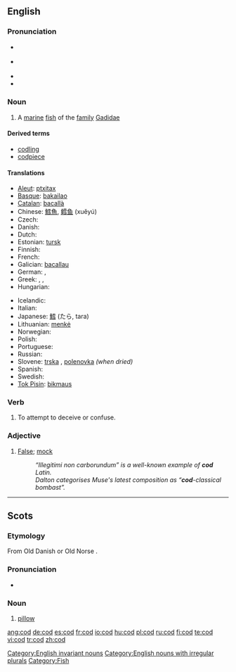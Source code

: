 {{see|COD}}
==English==
{{wikipedia}}

===Pronunciation===
*{{a|RP}} {{IPA|/kɒd/}}
*{{a|US}} {{IPA|/kɑːd/}}
*{{audio|en-us-cod.ogg|Audio (US)}}
*{{rhymes|ɒd}}

===Noun===
{{en-noun|cod}}

# A [[marine]] [[fish]] of the [[family]] [[Gadidae]]

====Derived terms====
*[[codling]]
*[[codpiece]]

====Translations====
{{trans-top|marine fish of the family Gadidae}}
*[[Aleut]]: [[ptxitax]]
*[[Basque]]: [[bakailao]]
*[[Catalan]]: [[bacallà]] {{m}}
*Chinese: [[鱈魚]], [[鳕]][[鱼]] (xuěyú)
* Czech: {{t-|cs|treska|f}}
* Danish: {{t-|da|torsk|m}}
* Dutch: {{t+|nl|kabeljauw|m}}
*Estonian: [[tursk]]
* Finnish: {{t+|fi|turska|m}}
* French: {{t+|fr|morue|m}}
* Galician: [[bacallau]] {{m}}
* German: {{t+|de|Kabeljau|m}}, {{t+|de|Dorsch|m}}
* Greek: {{t-|el|βακαλάος|m|tr=vakalaos|sc=Grek}}, {{t-|el|μπακαλιάρος|m|tr=bakaliaros|sc=Grek}}, {{t-|el|γάδος|m|tr=gados|sc=Grek}}
* Hungarian: {{t-|hu|tőkehal}}
{{trans-mid}}
* Icelandic: {{t+|is|þorskur|m}}
* Italian: {{t+|it|merluzzo|m}}
*Japanese: [[鱈]] (たら, tara)
*Lithuanian: [[menkė]] {{f}}
* Norwegian: {{t-|no|torsk|m}}
* Polish: {{t-|pl|dorsz|m}}
* Portuguese: {{t+|pt|bacalhau|m}}
* Russian: {{t-|ru|треска|f|tr=treská|sc=Cyrl}}
*Slovene: [[trska]] {{f}}, [[polenovka]] {{f}} ''(when dried)''
*Spanish: {{t+|es|bacalao|m}}
* Swedish: {{t+|sv|torsk|c}}
*[[Tok Pisin]]: [[bikmaus]]
{{trans-bottom}}

===Verb===
{{en-verb|cods|codding|codded}}

# {{context|Irish English|slang|transitive}} To attempt to deceive or confuse.

===Adjective===
{{en-adj|-}}

# [[false|False]]; [[mock]]
#: ''“Illegitimi non carborundum” is a well-known example of '''cod''' Latin.''
#: ''Dalton categorises Muse's latest composition as “'''cod'''-classical bombast”.''

[[Category:English invariant nouns]]
[[Category:English nouns with irregular plurals]]
[[Category:Fish]]

----

==Scots==

===Etymology===
From Old Danish {{term|kodde}} or Old Norse {{term|koddi}}.

===Pronunciation===
* {{IPA|/kɒd/}}

===Noun===
{{sco-noun}}

# [[pillow]]

[[ang:cod]]
[[de:cod]]
[[es:cod]]
[[fr:cod]]
[[io:cod]]
[[hu:cod]]
[[pl:cod]]
[[ru:cod]]
[[fi:cod]]
[[te:cod]]
[[vi:cod]]
[[tr:cod]]
[[zh:cod]]